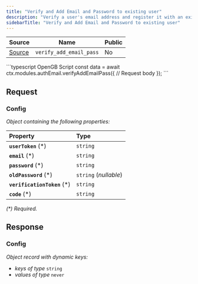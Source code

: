 ```yaml
---
title: "Verify and Add Email and Password to existing user"
description: "Verify a user's email address and register it with an existing account. Requires a password."
sidebarTitle: "Verify and Add Email and Password to existing user"
---
```


| Source                                                                                                      | Name       | Public     |
| ----------------------------------------------------------------------------------------------------------- | ---------- | ---------- |
| [Source](https://github.com/rivet-gg/opengb-modules/tree/main/modules/auth_email/scripts/verify_add_email_pass.ts) | `verify_add_email_pass` | No |

<RequestExample>
```typescript OpenGB Script
const data = await ctx.modules.authEmail.verifyAddEmailPass({
  // Request body
});
```

</RequestExample>

## Request



### Config

_Object containing the following properties:_

| Property                     | Type                  |
| :--------------------------- | :-------------------- |
| **`userToken`** (\*)         | `string`              |
| **`email`** (\*)             | `string`              |
| **`password`** (\*)          | `string`              |
| **`oldPassword`** (\*)       | `string` (_nullable_) |
| **`verificationToken`** (\*) | `string`              |
| **`code`** (\*)              | `string`              |

_(\*) Required._


## Response



### Config

_Object record with dynamic keys:_

- _keys of type_ `string`
- _values of type_ `never`

